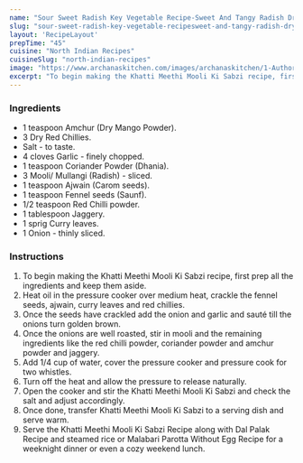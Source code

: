 ---
name: "Sour Sweet Radish Key Vegetable Recipe-Sweet And Tangy Radish Dry Recipe"
slug: "sour-sweet-radish-key-vegetable-recipesweet-and-tangy-radish-dry-recipe"
layout: 'RecipeLayout'
prepTime: "45"
cuisine: "North Indian Recipes"
cuisineSlug: "north-indian-recipes"
image: "https://www.archanaskitchen.com/images/archanaskitchen/1-Author/sibyl_sunitha/Khatta_Meetha_Mooli_Subzi_Recipe_Sweet_and_Tangy_Radish_Dry_Recipe.jpg"
excerpt: "To begin making the Khatti Meethi Mooli Ki Sabzi recipe, first prep all the ingredients and keep them aside"
---

### Ingredients

- 1 teaspoon Amchur (Dry Mango Powder).
- 3 Dry Red Chillies.
- Salt - to taste.
- 4 cloves Garlic - finely chopped.
- 1 teaspoon Coriander Powder (Dhania).
- 3 Mooli/ Mullangi (Radish) - sliced.
- 1 teaspoon Ajwain (Carom seeds).
- 1 teaspoon Fennel seeds (Saunf).
- 1/2 teaspoon Red Chilli powder.
- 1 tablespoon Jaggery.
- 1 sprig Curry leaves.
- 1 Onion - thinly sliced.

### Instructions

1. To begin making the Khatti Meethi Mooli Ki Sabzi recipe, first prep all the ingredients and keep them aside.
1. Heat oil in the pressure cooker over medium heat, crackle the fennel seeds, ajwain, curry leaves and red chillies.
1. Once the seeds have crackled add the onion and garlic and sauté till the onions turn golden brown.
1. Once the onions are well roasted, stir in mooli and the remaining ingredients like the red chilli powder, coriander powder and amchur powder and jaggery.
1. Add 1/4 cup of water, cover the pressure cooker and pressure cook for two whistles.
1. Turn off the heat and allow the pressure to release naturally.
1. Open the cooker and stir the Khatti Meethi Mooli Ki Sabzi and check the salt and adjust accordingly.
1. Once done, transfer Khatti Meethi Mooli Ki Sabzi to a serving dish and serve warm.
1. Serve the Khatti Meethi Mooli Ki Sabzi Recipe along with Dal Palak Recipe and steamed rice or Malabari Parotta Without Egg Recipe for a weeknight dinner or even a cozy weekend lunch.
